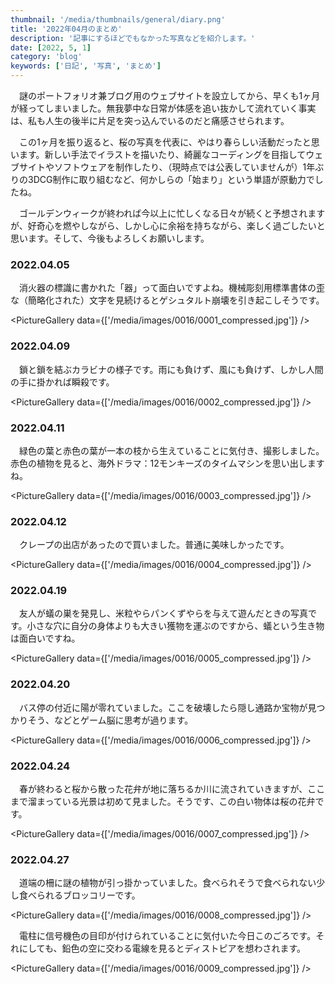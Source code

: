 ```yaml
---
thumbnail: '/media/thumbnails/general/diary.png'
title: '2022年04月のまとめ'
description: '記事にするほどでもなかった写真などを紹介します。'
date: [2022, 5, 1]
category: 'blog'
keywords: ['日記', '写真', 'まとめ']
---
```


　謎のポートフォリオ兼ブログ用のウェブサイトを設立してから、早くも1ヶ月が経ってしまいました。無我夢中な日常が体感を追い抜かして流れていく事実は、私も人生の後半に片足を突っ込んでいるのだと痛感させられます。

　この1ヶ月を振り返ると、桜の写真を代表に、やはり春らしい活動だったと思います。新しい手法でイラストを描いたり、綺麗なコーディングを目指してウェブサイトやソフトウェアを制作したり、（現時点では公表していませんが）1年ぶりの3DCG制作に取り組むなど、何かしらの「始まり」という単語が原動力でしたね。

　ゴールデンウィークが終われば今以上に忙しくなる日々が続くと予想されますが、好奇心を燃やしながら、しかし心に余裕を持ちながら、楽しく過ごしたいと思います。そして、今後もよろしくお願いします。

### 2022.04.05

　消火器の標識に書かれた「器」って面白いですよね。機械彫刻用標準書体の歪な（簡略化された）文字を見続けるとゲシュタルト崩壊を引き起こしそうです。

<PictureGallery data={['/media/images/0016/0001_compressed.jpg']} />

### 2022.04.09

　鎖と鎖を結ぶカラビナの様子です。雨にも負けず、風にも負けず、しかし人間の手に掛かれば瞬殺です。

<PictureGallery data={['/media/images/0016/0002_compressed.jpg']} />

### 2022.04.11

　緑色の葉と赤色の葉が一本の枝から生えていることに気付き、撮影しました。赤色の植物を見ると、海外ドラマ：12モンキーズのタイムマシンを思い出しますね。

<PictureGallery data={['/media/images/0016/0003_compressed.jpg']} />

### 2022.04.12

　クレープの出店があったので買いました。普通に美味しかったです。

<PictureGallery data={['/media/images/0016/0004_compressed.jpg']} />

### 2022.04.19

　友人が蟻の巣を発見し、米粒やらパンくずやらを与えて遊んだときの写真です。小さな穴に自分の身体よりも大きい獲物を運ぶのですから、蟻という生き物は面白いですね。

<PictureGallery data={['/media/images/0016/0005_compressed.jpg']} />

### 2022.04.20

　バス停の付近に陽が零れていました。ここを破壊したら隠し通路か宝物が見つかりそう、などとゲーム脳に思考が過ります。

<PictureGallery data={['/media/images/0016/0006_compressed.jpg']} />

### 2022.04.24

　春が終わると桜から散った花弁が地に落ちるか川に流されていきますが、ここまで溜まっている光景は初めて見ました。そうです、この白い物体は桜の花弁です。

<PictureGallery data={['/media/images/0016/0007_compressed.jpg']} />

### 2022.04.27

　道端の柵に謎の植物が引っ掛かっていました。食べられそうで食べられない少し食べられるブロッコリーです。

<PictureGallery data={['/media/images/0016/0008_compressed.jpg']} />

　電柱に信号機色の目印が付けられていることに気付いた今日このごろです。それにしても、鉛色の空に交わる電線を見るとディストピアを想わされます。

<PictureGallery data={['/media/images/0016/0009_compressed.jpg']} />

